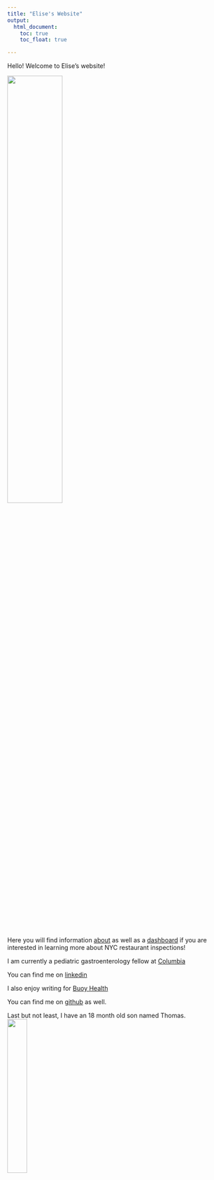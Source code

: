 ```yaml
---
title: "Elise's Website"
output: 
  html_document:
    toc: true
    toc_float: true

---
```

Hello! Welcome to Elise's website!


<img src="images/EK_headshot.jpg" style="width:50%">



Here you will find information [about](about.html) as well as a [dashboard](dashboard.html) if you are interested in learning more about NYC restaurant inspections!


I am currently a pediatric gastroenterology fellow at [Columbia](https://www.pediatrics.columbia.edu/education/fellowship-training/gastroenterology-hepatology-and-nutrition)



You can find me on [linkedin](https://www.linkedin.com/in/elise-kang-77964427/)

I also enjoy writing for [Buoy Health](https://www.buoyhealth.com/writers/elise-kang-md)

You can find me on [github](https://github.com/ek2794) as well.


Last but not least, I have an 18 month old son named Thomas.
<img src="images/jiho.jpg" style="width:30%">


